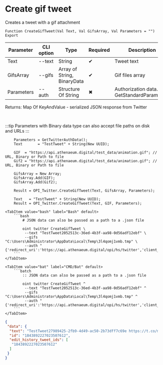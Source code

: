 ﻿---
sidebar_position: 4
---


# Create gif tweet
 Creates a tweet with a gif attachment



`Function CreateGifTweet(Val Text, Val GifsArray, Val Parameters = "") Export`

  | Parameter | CLI option | Type | Required | Description |
  |-|-|-|-|-|
  | Text | --text | String | &#x2714; | Tweet text |
  | GifsArray | --gifs | Array of String, BinaryData | &#x2714; | Gif files array |
  | Parameters | --auth | Structure Of String | &#x2716; | Authorization data. See GetStandardParameters |

  
  Returns:  Map Of KeyAndValue - serialized JSON response from Twitter

<br/>

:::tip
Parameters with Binary data type can also accept file paths on disk and URLs
:::
<br/>


```bsl title="1C:Enterprise/OneScript code example"
    Parameters = GetTwitterAuthData();
    Text       = "TestTweet" + String(New UUID);

    GIF  = "https://api.athenaeum.digital/test_data/animation.gif"; // URL, Binary or Path to file
    Gif2 = "https://api.athenaeum.digital/test_data/animation.gif"; // URL, Binary or Path to file

    GifsArray = New Array;
    GifsArray.Add(GIF);
    GifsArray.Add(Gif2);

    Result = OPI_Twitter.CreateGifTweet(Text, GifsArray, Parameters);

    Text   = "TestTweet" + String(New UUID);
    Result = OPI_Twitter.CreateGifTweet(Text, GIF, Parameters);
```
 

 <Tabs>
  
    <TabItem value="bash" label="Bash" default>
        ```bash
            # JSON data can also be passed as a path to a .json file
            
            oint twitter CreateGifTweet \
             --text "TestTweet2052513c-36ed-4b3f-aa98-0d56adf12ebf" \
             --gifs "C:\Users\Administrator\AppData\Local\Temp\3l4qomj1vmb.tmp" \
             --auth "{'redirect_uri':'https://api.athenaeum.digital/opi/hs/twitter','client_id':'***','client_secret':'***','access_token':'***','refresh_token':'***','oauth_token':'***','oauth_token_secret':'***','oauth_consumer_key':'***','oauth_consumer_secret':'***'}"
        ```
    </TabItem>
  
    <TabItem value="bat" label="CMD/Bat" default>
        ```batch
            :: JSON data can also be passed as a path to a .json file
            
            oint twitter CreateGifTweet ^
             --text "TestTweet2052513c-36ed-4b3f-aa98-0d56adf12ebf" ^
             --gifs "C:\Users\Administrator\AppData\Local\Temp\3l4qomj1vmb.tmp" ^
             --auth "{'redirect_uri':'https://api.athenaeum.digital/opi/hs/twitter','client_id':'***','client_secret':'***','access_token':'***','refresh_token':'***','oauth_token':'***','oauth_token_secret':'***','oauth_consumer_key':'***','oauth_consumer_secret':'***'}"
        ```
    </TabItem>
</Tabs>


```json title="Result"
{
 "data": {
  "text": "TestTweet27989425-2fb9-4d49-ac50-2b73dff7c69e https://t.co/m6q4Bzxea3",
  "id": "1843892227023507612",
  "edit_history_tweet_ids": [
   "1843892227023507612"
  ]
 }
}
```
